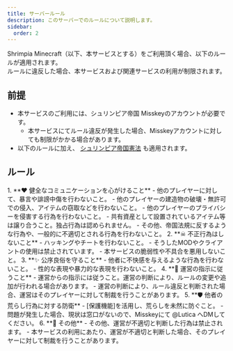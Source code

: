 ```yaml
---
title: サーバールール
description: このサーバーでのルールについて説明します。
sidebar:
  order: 2
---
```


Shrimpia Minecraft（以下、本サービスとする）をご利用頂く場合、以下のルールが適用されます。<br/>
ルールに違反した場合、本サービスおよび関連サービスの利用が制限されます。

## 前提
- 本サービスのご利用には、シュリンピア帝国 Misskeyのアカウントが必要です。
  - 本サービスにてルール違反が発生した場合、Misskeyアカウントに対しても制限がかかる場合があります。
- 以下のルールに加え、 [シュリンピア帝国憲法](/guidelines/tos) も適用されます。

## ルール

<Steps>
1. **❤ 健全なコミュニケーションを心がけること**
   - 他のプレイヤーに対して、暴言や誹謗中傷を行わないこと。
   - 他のプレイヤーの建造物の破壊・無許可での侵入、アイテムの窃取などを行わないこと。
   - 他のプレイヤーのプライバシーを侵害する行為を行わないこと。
   - 共有資産として設置されているアイテム等は譲り合うこと。独占行為は認められません。
   - その他、帝国法規に反するような行為や、一般的に不適切とされる行為を行わないこと。
2. **☠ 不正行為はしないこと**
    - ハッキングやチートを行わないこと。
      - そうしたMODやクライアントの使用は禁止されています。
    - 本サービスの脆弱性や不具合を悪用しないこと。
3. **✨️ 公序良俗を守ること**
    - 他者に不快感を与えるような行為を行わないこと。
    - 性的な表現や暴力的な表現を行わないこと。
4. **👑 運営の指示に従うこと**
    - 運営からの指示には従うこと。運営の判断により、ルールの変更や追加が行われる場合があります。
    - 運営の判断により、ルール違反と判断された場合、運営はそのプレイヤーに対して制裁を行うことがあります。
5. **🛡️ 他者の荒らし行為に対する防衛**
    - [保護機能]を活用し、荒らしを未然に防ぐこと。
    - 問題が発生した場合、現状は窓口がないので、Misskeyにて @Lutica へDMしてください。
6. **💬 その他**
    - その他、運営が不適切と判断した行為は禁止されます。
    - 本サービスの利用にあたり、運営が不適切と判断した場合、そのプレイヤーに対して制裁を行うことがあります。

</Steps>
